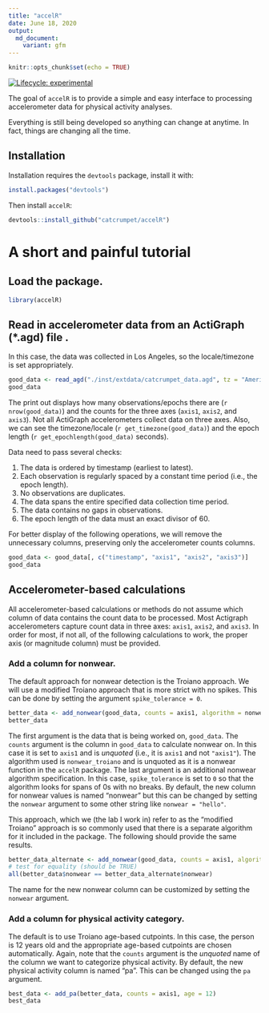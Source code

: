 ```yaml
---
title: "accelR"
date: June 18, 2020
output:
  md_document:
    variant: gfm
---
```


```r
knitr::opts_chunk$set(echo = TRUE)
```

<!-- badges: start -->
[![Lifecycle: experimental](https://img.shields.io/badge/lifecycle-experimental-orange.svg)](https://www.tidyverse.org/lifecycle/#experimental)
<!-- badges: end -->

The goal of `accelR` is to provide a simple and easy interface to processing accelerometer data for physical activity analyses.

Everything is still being developed so anything can change at anytime. In fact, things are changing all the time.

## Installation

Installation requires the `devtools` package, install it with:
```r
install.packages("devtools")
```

Then install `accelR`:
``` r
devtools::install_github("catcrumpet/accelR")
```

# A short and painful tutorial

## Load the package.
```r
library(accelR)
```

## Read in accelerometer data from an ActiGraph (\*.agd) file . 
In this case, the data was collected in Los Angeles, so the locale/timezone is set appropriately.
```r
good_data <- read_agd("./inst/extdata/catcrumpet_data.agd", tz = "America/Los_Angeles")
good_data
```

The print out displays how many observations/epochs there are (`r nrow(good_data)`) and the counts for the three axes (`axis1`, `axis2`, and `axis3`). Not all ActiGraph accelerometers collect data on three axes. Also, we can see the timezone/locale (`r get_timezone(good_data)`) and the epoch length (`r get_epochlength(good_data)` seconds).

Data need to pass several checks:

  1. The data is ordered by timestamp (earliest to latest).
  2. Each observation is regularly spaced by a constant time period (i.e., the epoch length).
  3. No observations are duplicates.
  4. The data spans the entire specified data collection time period.
  5. The data contains no gaps in observations.
  6. The epoch length of the data must an exact divisor of 60.
  
For better display of the following operations, we will remove the unnecessary columns, preserving only the accelerometer counts columns.
```r
good_data <- good_data[, c("timestamp", "axis1", "axis2", "axis3")]
good_data
```

## Accelerometer-based calculations
All accelerometer-based calculations or methods do not assume which column of data contains the count data to be processed. Most Actigraph accelerometers capture count data in three axes: `axis1`, `axis2`, and `axis3`. In order for most, if not all, of the following calculations to work, the proper axis (or magnitude column) must be provided.

### Add a column for nonwear.
The default approach for nonwear detection is the Troiano approach. We will use a modified Troiano approach that is more strict with no spikes. This can be done by setting the argument `spike_tolerance = 0`.
```r
better_data <- add_nonwear(good_data, counts = axis1, algorithm = nonwear_troiano, spike_tolerance = 0)
better_data
```
The first argument is the data that is being worked on, `good_data`. The `counts` argument is the column in `good_data` to calculate nonwear on. In this case it is set to `axis1` and is *unquoted* (i.e., it is `axis1` and not `"axis1"`). The algorithm used is `nonwear_troiano` and is unquoted as it is a nonwear function in the `accelR` package. The last argument is an additional nonwear algorithm specification. In this case, `spike_tolerance` is set to `0` so that the algorithm looks for spans of 0s with no breaks. By default, the new column for nonwear values is named "nonwear" but this can be changed by setting the `nonwear` argument to some other string like `nonwear = "hello"`.

This approach, which we (the lab I work in) refer to as the "modified Troiano" approach is so commonly used that there is a separate algorithm for it included in the package. The following should provide the same results.
```r
better_data_alternate <- add_nonwear(good_data, counts = axis1, algorithm = nonwear_troiano_modified)
# test for equality (should be TRUE)
all(better_data$nonwear == better_data_alternate$nonwear)
```

The name for the new nonwear column can be customized by setting the `nonwear` argument.

### Add a column for physical activity category.
The default is to use Troiano age-based cutpoints. In this case, the person is 12 years old and the appropriate age-based cutpoints are chosen automatically. Again, note that the `counts` argument is the *unquoted* name of the column we want to categorize physical activity. By default, the new physical activity column is named "pa". This can be changed using the `pa` argument.
```r
best_data <- add_pa(better_data, counts = axis1, age = 12)
best_data
```